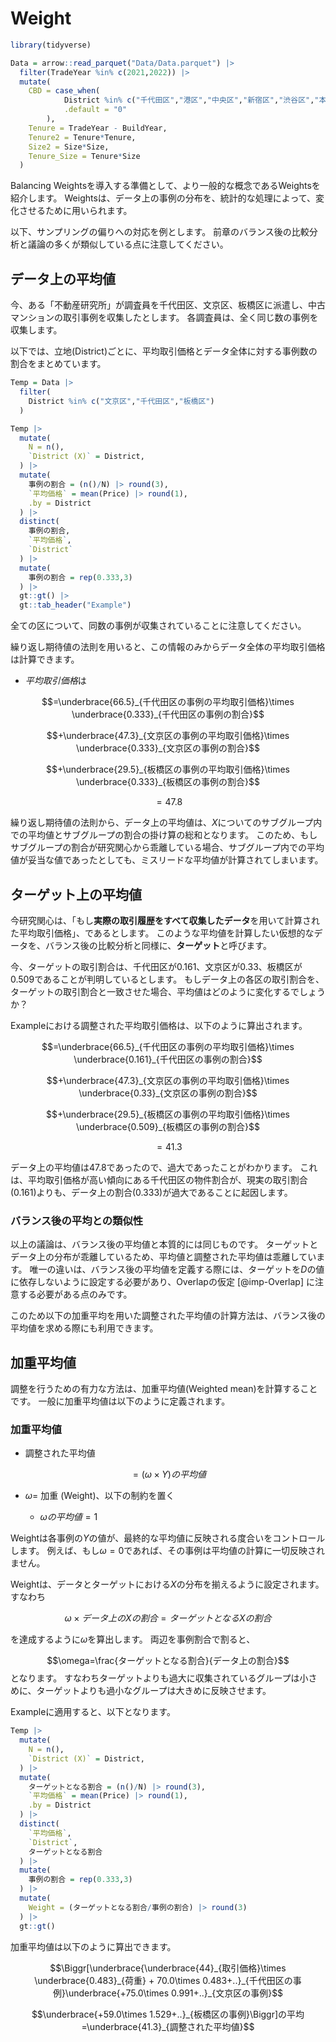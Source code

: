 # Weight {#sec-Weight}

```r
library(tidyverse)

Data = arrow::read_parquet("Data/Data.parquet") |> 
  filter(TradeYear %in% c(2021,2022)) |> 
  mutate(
    CBD = case_when(
            District %in% c("千代田区","港区","中央区","新宿区","渋谷区","本郷区") ~ "1",
            .default = "0"
        ),
    Tenure = TradeYear - BuildYear,
    Tenure2 = Tenure*Tenure,
    Size2 = Size*Size,
    Tenure_Size = Tenure*Size
  )

```

Balancing Weightsを導入する準備として、より一般的な概念であるWeightsを紹介します。
Weightsは、データ上の事例の分布を、統計的な処理によって、変化させるために用いられます。

以下、サンプリングの偏りへの対応を例とします。
前章のバランス後の比較分析と議論の多くが類似している点に注意してください。

## データ上の平均値

今、ある「不動産研究所」が調査員を千代田区、文京区、板橋区に派遣し、中古マンションの取引事例を収集したとします。
各調査員は、全く同じ数の事例を収集します。

以下では、立地(District)ごとに、平均取引価格とデータ全体に対する事例数の割合をまとめています。

```r
Temp = Data |> 
  filter(
    District %in% c("文京区","千代田区","板橋区")
  )

Temp |> 
  mutate(
    N = n(),
    `District (X)` = District,
  ) |> 
  mutate(
    事例の割合 = (n()/N) |> round(3),
    `平均価格` = mean(Price) |> round(1),
    .by = District
  ) |> 
  distinct(
    事例の割合,
    `平均価格`,
    `District`
  ) |> 
  mutate(
    事例の割合 = rep(0.333,3)
  ) |> 
  gt::gt() |> 
  gt::tab_header("Example")
```

全ての区について、同数の事例が収集されていることに注意してください。

繰り返し期待値の法則を用いると、この情報のみからデータ全体の平均取引価格は計算できます。

- $平均取引価格$は

$$=\underbrace{66.5}_{千代田区の事例の平均取引価格}\times \underbrace{0.333}_{千代田区の事例の割合}$$

$$+\underbrace{47.3}_{文京区の事例の平均取引価格}\times \underbrace{0.333}_{文京区の事例の割合}$$

$$+\underbrace{29.5}_{板橋区の事例の平均取引価格}\times \underbrace{0.333}_{板橋区の事例の割合}$$

$$=47.8$$

繰り返し期待値の法則から、データ上の平均値は、$X$についてのサブグループ内での平均値とサブグループの割合の掛け算の総和となります。
このため、もしサブグループの割合が研究関心から乖離している場合、サブグループ内での平均値が妥当な値であったとしても、ミスリードな平均値が計算されてしまいます。

## ターゲット上の平均値

今研究関心は、「もし**実際の取引履歴をすべて収集したデータ**を用いて計算された平均取引価格」、であるとします。
このような平均値を計算したい仮想的なデータを、バランス後の比較分析と同様に、**ターゲット**と呼びます。

今、ターゲットの取引割合は、千代田区が0.161、文京区が0.33、板橋区が0.509であることが判明しているとします。
もしデータ上の各区の取引割合を、ターゲットの取引割合と一致させた場合、平均値はどのように変化するでしょうか？

Exampleにおける調整された平均取引価格は、以下のように算出されます。

$$=\underbrace{66.5}_{千代田区の事例の平均取引価格}\times \underbrace{0.161}_{千代田区の事例の割合}$$

$$+\underbrace{47.3}_{文京区の事例の平均取引価格}\times \underbrace{0.33}_{文京区の事例の割合}$$

$$+\underbrace{29.5}_{板橋区の事例の平均取引価格}\times \underbrace{0.509}_{板橋区の事例の割合}$$

$$=41.3$$

データ上の平均値は47.8であったので、過大であったことがわかります。
これは、平均取引価格が高い傾向にある千代田区の物件割合が、現実の取引割合(0.161)よりも、データ上の割合(0.333)が過大であることに起因します。

### バランス後の平均との類似性

以上の議論は、バランス後の平均値と本質的には同じものです。
ターゲットとデータ上の分布が乖離しているため、平均値と調整された平均値は乖離しています。
唯一の違いは、バランス後の平均値を定義する際には、ターゲットを$D$の値に依存しないように設定する必要があり、Overlapの仮定 [@imp-Overlap] に注意する必要がある点のみです。

このため以下の加重平均を用いた調整された平均値の計算方法は、バランス後の平均値を求める際にも利用できます。

## 加重平均値

調整を行うための有力な方法は、加重平均値(Weighted mean)を計算することです。
一般に加重平均値は以下のように定義されます。

::: {.callout-important}
### 加重平均値

- 調整された平均値

$$=(\omega\times Y)の平均値$$

- $\omega=$ 加重 (Weight)、以下の制約を置く 

  - $\omega の平均値 = 1$
:::

Weightは各事例の$Y$の値が、最終的な平均値に反映される度合いをコントロールします。
例えば、もし$\omega=0$であれば、その事例は平均値の計算に一切反映されません。

Weightは、データとターゲットにおける$X$の分布を揃えるように設定されます。
すなわち

$$\omega\times データ上のXの割合=ターゲットとなるXの割合$$

を達成するように$\omega$を算出します。
両辺を事例割合で割ると、

$$\omega=\frac{ターゲットとなる割合}{データ上の割合}$$
となります。
すなわちターゲットよりも過大に収集されているグループは小さめに、ターゲットよりも過小なグループは大きめに反映させます。

Exampleに適用すると、以下となります。

```r
Temp |> 
  mutate(
    N = n(),
    `District (X)` = District,
  ) |> 
  mutate(
    ターゲットとなる割合 = (n()/N) |> round(3),
    `平均価格` = mean(Price) |> round(1),
    .by = District
  ) |> 
  distinct(
    `平均価格`,
    `District`,
    ターゲットとなる割合
  ) |> 
  mutate(
    事例の割合 = rep(0.333,3)
  ) |> 
  mutate(
    Weight = (ターゲットとなる割合/事例の割合) |> round(3)
  ) |> 
  gt::gt()
```

加重平均値は以下のように算出できます。

$$\Biggr[\underbrace{\underbrace{44}_{取引価格}\times \underbrace{0.483}_{荷重} + 70.0\times 0.483+..}_{千代田区の事例}\underbrace{+75.0\times 0.991+..}_{文京区の事例}$$

$$\underbrace{+59.0\times 1.529+..}_{板橋区の事例}\Biggr]の平均=\underbrace{41.3}_{調整された平均値}$$